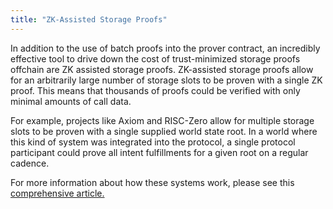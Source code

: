 ```yaml
---
title: "ZK-Assisted Storage Proofs"
---
```


In addition to the use of batch proofs into the prover contract, an incredibly effective tool to drive down the cost of trust-minimized storage proofs offchain are ZK assisted storage proofs. ZK-assisted storage proofs allow for an arbitrarily large number of storage slots to be proven with a single ZK proof. This means that thousands of proofs could be verified with only minimal amounts of call data.

For example, projects like Axiom and RISC-Zero allow for multiple storage slots to be proven with a single supplied world state root. In a world where this kind of system was integrated into the protocol, a single protocol participant could prove all intent fulfillments for a given root on a regular cadence.

For more information about how these systems work, please see this [comprehensive article.](https://mirror.xyz/0xsuperscrypt.eth/-H1mV7irQ79Sy2KqtGQ050vUh8ENayRNjTx0YWbfRf4)